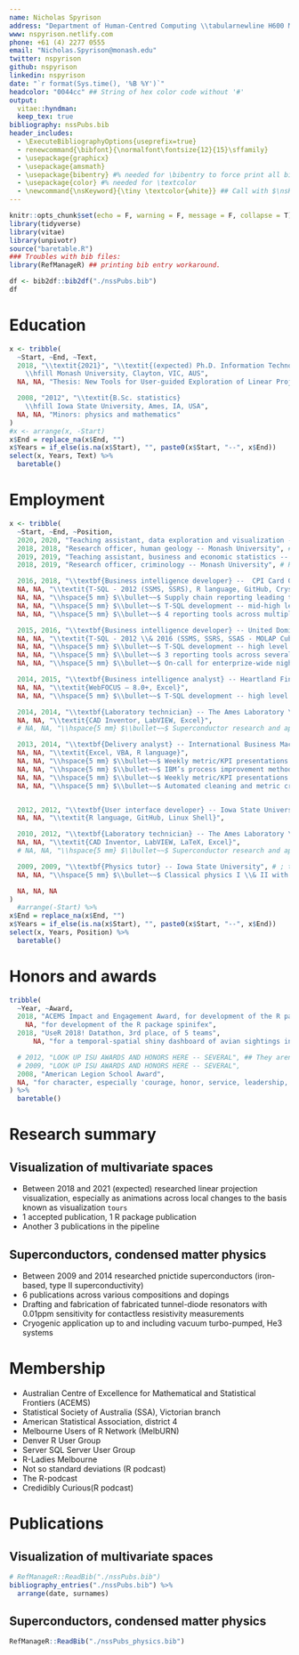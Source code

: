 ```yaml
---
name: Nicholas Spyrison
address: "Department of Human-Centred Computing \\tabularnewline H600 Monash University Caulfield, VIC 3145, Australia"
www: nspyrison.netlify.com
phone: +61 (4) 2277 0555
email: "Nicholas.Spyrison@monash.edu"
twitter: nspyrison
github: nspyrison
linkedin: nspyrison
date: "`r format(Sys.time(), '%B %Y')`"
headcolor: "0044cc" ## String of hex color code without '#'
output: 
  vitae::hyndman:
  keep_tex: true 
bibliography: nssPubs.bib
header_includes:
  - \ExecuteBibliographyOptions{useprefix=true}
  - renewcommand{\bibfont}{\normalfont\fontsize{12}{15}\sffamily}
  - \usepackage{graphicx}
  - \usepackage{amsmath}
  - \usepackage{bibentry} #% needed for \bibentry to force print all bib entries
  - \usepackage{color} #% needed for \textcolor
  - \newcommand{\nsKeyword}{\tiny \textcolor{white}} ## Call with $\nsKeyword{text}$
---
```



```r
knitr::opts_chunk$set(echo = F, warning = F, message = F, collapse = T)
library(tidyverse)
library(vitae)
library(unpivotr)
source("baretable.R")
### Troubles with bib files:
library(RefManageR) ## printing bib entry workaround.

df <- bib2df::bib2df("./nssPubs.bib")
df
```

# Education

```r
x <- tribble(
  ~Start, ~End, ~Text,
  2018, "\\textit{2021}", "\\textit{(expected) Ph.D. Information Technology}
    \\hfill Monash University, Clayton, VIC, AUS",
  NA, NA, "Thesis: New Tools for User-guided Exploration of Linear Projections \\hspace{60 mm}", #hspace longest line

  2008, "2012", "\\textit{B.Sc. statistics}
    \\hfill Iowa State University, Ames, IA, USA",
  NA, NA, "Minors: physics and mathematics"
)
#x <- arrange(x, -Start)
x$End = replace_na(x$End, "")
x$Years = if_else(is.na(x$Start), "", paste0(x$Start, "--", x$End))
select(x, Years, Text) %>%
  baretable()
```



# Employment

```r
x <- tribble(
  ~Start, ~End, ~Position,
  2020, 2020, "Teaching assistant, data exploration and visualization -- Monash University", # FIT 5147
  2018, 2018, "Research officer, human geology -- Monash University", # R Language, ETL of AUS census, 3 censuses of Melb, 2 of Sydn
  2019, 2019, "Teaching assistant, business and economic statistics -- Monash University", #ETC1000
  2018, 2019, "Research officer, criminology -- Monash University", # R Language, ETL and analysis gauguing communitiy interaction across intervention

  2016, 2018, "\\textbf{Business intelligence developer} --  CPI Card Group Inc.",
  NA, NA, "\\textit{T-SQL - 2012 (SSMS, SSRS), R language, GitHub, Crystal Reports, Oracle BICS, Excel}",
  NA, NA, "\\hspace{5 mm} $\\bullet~~$ Supply chain reporting leading to more than 4 million USD cost reduction for one location",
  NA, NA, "\\hspace{5 mm} $\\bullet~~$ T-SQL development -- mid-high level abstraction",
  NA, NA, "\\hspace{5 mm} $\\bullet~~$ 4 reporting tools across multiple database instances",

  2015, 2016, "\\textbf{Business intelligence developer} -- United Dominion Realty Trust Inc. (UDR)",
  NA, NA, "\\textit{T-SQL - 2012 \\& 2016 (SSMS, SSRS, SSAS - MOLAP Cube), PowerBI, WebFOCUS – 8.0+, Excel}",
  NA, NA, "\\hspace{5 mm} $\\bullet~~$ T-SQL development -- high level abstraction",
  NA, NA, "\\hspace{5 mm} $\\bullet~~$ 3 reporting tools across several database instances",
  NA, NA, "\\hspace{5 mm} $\\bullet~~$ On-call for enterprize-wide nightly data process",

  2014, 2015, "\\textbf{Business intelligence analyst} -- Heartland Financial USA Inc.",
  NA, NA, "\\textit{WebFOCUS – 8.0+, Excel}",
  NA, NA, "\\hspace{5 mm} $\\bullet~~$ T-SQL development -- high level abstraction",

  2014, 2014, "\\textbf{Laboratory technician} -- The Ames Laboratory \\& Iowa State University", # ; the Department of Physics \\& Astronomy
  NA, NA, "\\textit{CAD Inventor, LabVIEW, Excel}",
  # NA, NA, "\\hspace{5 mm} $\\bullet~~$ Superconductor research and aperatus fabrication",

  2013, 2014, "\\textbf{Delivery analyst} -- International Business Machines Corporation (IBM)",
  NA, NA, "\\textit{Excel, VBA, R language}",
  NA, NA, "\\hspace{5 mm} $\\bullet~~$ Weekly metric/KPI presentations to lower and middle management",
  NA, NA, "\\hspace{5 mm} $\\bullet~~$ IBM’s process improvement methodology, root cause analysis, process behavior analysis", # IBM ver is Global distribution framework, GDF
  NA, NA, "\\hspace{5 mm} $\\bullet~~$ Weekly metric/KPI presentations to lower and middle management",
  NA, NA, "\\hspace{5 mm} $\\bullet~~$ Automated cleaning and metric creation in VBA for greater than 1 FTE savings across the team",


  2012, 2012, "\\textbf{User interface developer} -- Iowa State University", # ; the Department of Statistics
  NA, NA, "\\textit{R language, GitHub, Linux Shell}",

  2010, 2012, "\\textbf{Laboratory technician} -- The Ames Laboratory \\& Iowa State University", # ; the Department of Physics & Astronomy
  NA, NA, "\\textit{CAD Inventor, LabVIEW, LaTeX, Excel}",
  # NA, NA, "\\hspace{5 mm} $\\bullet~~$ Superconductor research and aperatus fabrication",

  2009, 2009, "\\textbf{Physics tutor} -- Iowa State University", # ; the Department of Physics \\& Astronomy
  NA, NA, "\\hspace{5 mm} $\\bullet~~$ Classical physics I \\& II with calculus",

  NA, NA, NA
)
  #arrange(-Start) %>%
x$End = replace_na(x$End, "")
x$Years = if_else(is.na(x$Start), "", paste0(x$Start, "--", x$End))
select(x, Years, Position) %>%
  baretable()
```

# Honors and awards

```r
tribble(
  ~Year, ~Award,
  2018, "ACEMS Impact and Engagement Award, for development of the R package spinifex", # For publication of package; 'spinifex'
    NA, "for development of the R package spinifex",
  2018, "UseR 2018! Datathon, 3rd place, of 5 teams",
      NA, "for a temporal-spatial shiny dashboard of avian sightings in Australia",

  # 2012, "LOOK UP ISU AWARDS AND HONORS HERE -- SEVERAL", ## They aren't in dropbox or email, double-checked 29/03/2020.
  # 2009, "LOOK UP ISU AWARDS AND HONORS HERE -- SEVERAL",
  2008, "American Legion School Award",
  NA, "for character, especially 'courage, honor, service, leadership, and scholarship', as nominated by my Mock Trial coach"
) %>%
  baretable()
```

# Research summary

## Visualization of multivariate spaces
  * Between 2018 and 2021 (expected) researched linear projection visualization, especially as animations across local changes to the basis known as visualization `tours`
  * 1 accepted publication, 1 R package publication
  * Another 3 publications in the pipeline

## Superconductors, condensed matter physics
  * Between 2009 and 2014 researched pnictide superconductors (iron-based, type II superconductivity)
  * 6 publications across various compositions and dopings
  * Drafting and fabrication of fabricated tunnel-diode resonators with 0.01ppm sensitivity for contactless resistivity measurements
  * Cryogenic application up to and including vacuum turbo-pumped, He3 systems

# Membership

  * Australian Centre of Excellence for Mathematical and Statistical Frontiers (ACEMS)
  * Statistical Society of Australia (SSA), Victorian branch
  * American Statistical Association, district 4
  * Melbourne Users of R Network (MelbURN)
  * Denver R User Group
  * Server SQL Server User Group
  * R-Ladies Melbourne
  * Not so standard deviations (R podcast)
  * The R-podcast
  * Credidibly Curious(R podcast)

# Publications

## Visualization of multivariate spaces
```r
# RefManageR::ReadBib("./nssPubs.bib")
bibliography_entries("./nssPubs.bib") %>%
  arrange(date, surnames)
```

## Superconductors, condensed matter physics
```r
RefManageR::ReadBib("./nssPubs_physics.bib")
```


<!-- --- -->
<!-- nocite: '@*' -->
<!-- ... -->
